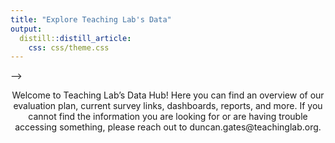 ```yaml
---
title: "Explore Teaching Lab's Data"
output: 
  distill::distill_article:
    css: css/theme.css
---
```


<!-- <html> -->
<!-- <head> -->
<!--   <title>A static website</title> -->

<!--   <!-- include the widget --> 
<!--   <script type="text/javascript" src="https://identity.netlify.com/v1/netlify-identity-widget.js"></script> -->
<!-- </head> -->
<!-- <body> -->
<!--   <!-- Add a simpler button: -->
<!--     Simple button that will open the modal. -->
<!--   --> -->
<!--   <div data-netlify-identity-button>Login</div> -->
<!-- </body> -->
<!-- </html> -->

<center>

Welcome to Teaching Lab’s Data Hub! Here you can find an overview of our evaluation plan, current survey links, dashboards, reports, and more. If you cannot find the information you are looking for or are having trouble accessing something, please reach out to duncan.gates@teachinglab.org.

</center>



